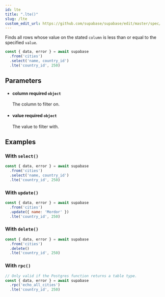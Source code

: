 ```yaml
---
id: lte
title: ".lte()"
slug: /lte
custom_edit_url: https://github.com/supabase/supabase/edit/master/spec/supabase_js_v1.yml
---
```


Finds all rows whose value on the stated `column` is less than or equal
to the specified `value`.

```js
const { data, error } = await supabase
  .from('cities')
  .select('name, country_id')
  .lte('country_id', 250)
```


## Parameters


<ul className="method-list-group">
  
<li className="method-list-item">
  <h4 className="method-list-item-label">
    <span className="method-list-item-label-name">
      column
    </span>
    <span className="method-list-item-label-badge required">
      required
    </span>
    <span className="method-list-item-validation">
      <code>object</code>
    </span>
  </h4>
  <div class="method-list-item-description">

The column to filter on.

  </div>
  
</li>


<li className="method-list-item">
  <h4 className="method-list-item-label">
    <span className="method-list-item-label-name">
      value
    </span>
    <span className="method-list-item-label-badge required">
      required
    </span>
    <span className="method-list-item-validation">
      <code>object</code>
    </span>
  </h4>
  <div class="method-list-item-description">

The value to filter with.

  </div>
  
</li>

</ul>














## Examples

### With `select()`



```js
const { data, error } = await supabase
  .from('cities')
  .select('name, country_id')
  .lte('country_id', 250)
```

### With `update()`



```js
const { data, error } = await supabase
  .from('cities')
  .update({ name: 'Mordor' })
  .lte('country_id', 250)
```

### With `delete()`



```js
const { data, error } = await supabase
  .from('cities')
  .delete()
  .lte('country_id', 250)
```

### With `rpc()`



```js
// Only valid if the Postgres function returns a table type.
const { data, error } = await supabase
  .rpc('echo_all_cities')
  .lte('country_id', 250)
```